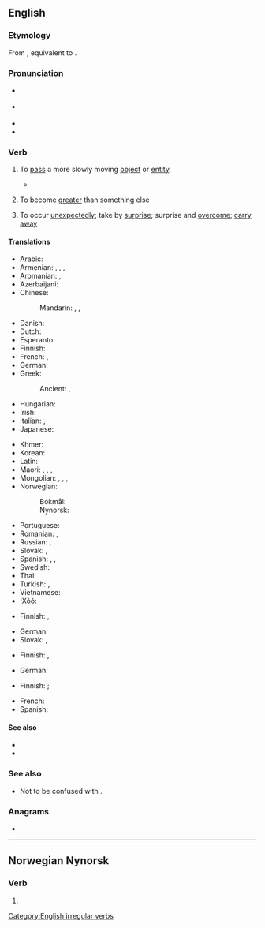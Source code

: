 ==English==

===Etymology===
From {{der|en|enm|overtaken}}, equivalent to {{prefix|en|over|take}}.

===Pronunciation===
* {{a|UK}} {{IPA|en|/ˈəʊvə(ɹ).teɪk/}}
* {{a|US}} {{IPA|en|/oʊvɚˈteɪk/}}
* {{rhymes|en|eɪk}}
* {{audio|en|en-us-overtake.ogg|Audio (US)}}

===Verb===
{{en-verb|overtakes|overtaking|overtook|overtaken}}

# To [[pass]] a more slowly moving [[object]] or [[entity]].
#: {{ux|en|The racehorse '''overtook''' the lead pack on the last turn.}}
#: {{ux|en|The car was so slow we were '''overtaken''' by a bus.}}
#* {{quote-journal|en|year=2019|month=October|title=Funding for 20tph East London service|journal=Modern Railways|page=18|text=The station is planned to include platform loops enabling fast trains to '''overtake''' slower ones and is expected to be served by at least four trains per hour towards London.}}
# {{lb|en|economics}} To become [[greater]] than something else
# To occur [[unexpectedly]]; take by [[surprise]]; surprise and [[overcome]]; [[carry away]]
#: {{ux|en|Our plans were '''overtaken''' by events.}}

====Translations====
{{trans-top|to pass a more slowly moving object}}
* Arabic: {{t|ar|سَبَقَ}}
* Armenian: {{t+|hy|հասնել}}, {{t|hy|[[առաջ]] [[անցնել]]}}, {{t|hy|[[վազանց]] [[անել]]}}, {{t|hy|[[աբգոն]] [[անել]]}} {{qualifier|colloquial}}
* Aromanian: {{t|rup|astrec}}, {{t|rup|antrec}}
* Azerbaijani: {{t+|az|ötmək}}
* Chinese:
*: Mandarin: {{t+|cmn|超|tr=chāo|sc=Hani}}, {{t+|cmn|賽過|sc=Hani}}, {{t+|cmn|赛过|tr=sàiguò|sc=Hani}}
* Danish: {{t|da|overhale}}
* Dutch: {{t+|nl|inhalen}}
* Esperanto: {{t-needed|eo}}
* Finnish: {{t+|fi|ohittaa}}
* French: {{t+|fr|dépasser}}, {{t+|fr|doubler}}
* German: {{t+|de|überholen}}
* Greek: {{t|el|ξεπερνάω}}
*: Ancient: {{t|grc|φθάνω}}, {{t|grc|καταλαμβάνω}}
* Hungarian: {{t+|hu|előz}}
* Irish: {{t|ga|tar suas|alt=tar suas (le)}}
* Italian: {{t+|it|superare}}, {{t+|it|sorpassare}}
* Japanese: {{t|ja|追い越す|tr=oikosu}}
{{trans-mid}}
* Khmer: {{t-needed|km}}
* Korean: {{t|ko|따라잡다}}
* Latin: {{t|la|adipiscor}}
* Maori: {{t|mi|taha}}, {{t|mi|hipa}}, {{t|mi|poki}}, {{t|mi|popoki}}
* Mongolian: {{t+|mn|гүйцэх|sc=Cyrl}}, {{t+|mn|нөхөх|sc=Cyrl}}, {{t+|mn|эзэмдэх|sc=Cyrl}}, {{t+|mn|төрөх|sc=Cyrl}}
* Norwegian:
*: Bokmål: {{t|no|kjøre forbi}}
*: Nynorsk: {{t|nn|køyre forbi}}
* Portuguese: {{t+|pt|ultrapassar}}
* Romanian: {{t+|ro|întrece}}, {{t+|ro|depăși}}
* Russian: {{t+|ru|обгоня́ть}}, {{t+|ru|обогна́ть}}
* Slovak: {{t|sk|predbehnúť}}, {{t|sk|predbiehať}}
* Spanish: {{t+|es|rebasar}}, {{t+|es|sobrepasar}}, {{t+|es|adelantar}}
* Swedish: {{t+|sv|köra om}}
* Thai: {{t-needed|th}}
* Turkish: {{t+|tr|sollamak}}, {{t+|tr|geçmek}}
* Vietnamese: {{t-needed|vi}}
* ǃXóõ: {{t|nmn|ǃkʻqáa}}
{{trans-bottom}}

{{trans-top|to catch up with, but not pass}}
* Finnish: {{t+|fi|saavuttaa}}, {{t|fi|[[saada]] [[kiinni]]}}
{{trans-mid}}
* German: {{t+|de|aufholen}}
* Slovak: {{t|sk|dobehnúť}}, {{t|sk|dobiehať}}
{{trans-bottom}}

{{trans-top|economics: to become greater than something else}}
* Finnish: {{t|fi|[[kasvaa]] [[suuremmaksi]] [[kuin]]}}, {{t+|fi|ohittaa}}
{{trans-mid}}
* German: {{t+|de|überholen}}
{{trans-bottom}}

{{trans-top|to occur unexpectedly take by surprise; surprise and overcome}}
* Finnish: {{t+|fi|yllättää}} {{qualifier|take by surprise}}; {{t+|fi|muuttaa}} {{qualifier|surprise and overcome}}
{{trans-mid}}
* French: {{t+|fr|surprendre}}
* Spanish: {{t+|es|sorprender}}
{{trans-bottom}}

====See also====
* {{l|en|exceed}}
* {{l|en|surpass}}

===See also===
* Not to be confused with {{m|en|take over}}.

===Anagrams===
* {{anagrams|en|a=aeekortv|take over|takeover}}

[[Category:English irregular verbs]]

----

==Norwegian Nynorsk==

===Verb===
{{nn-verb-irreg|overtek|overtok|overteke}} {{catlangname|nn|strong verbs|class 6 strong verbs}}

# {{alternative form of|nn|overtaka}}